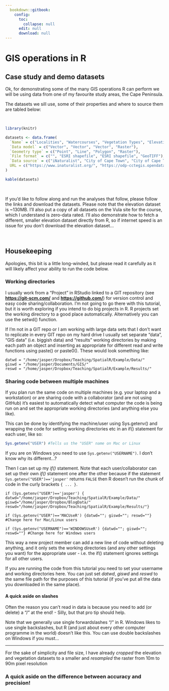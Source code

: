 ```yaml
---
  bookdown::gitbook:
    config:
      toc:
        collapse: null
      edit: null
      download: null
---
```


# GIS operations in R

## Case study and demo datasets
Ok, for demonstrating some of the many GIS operations R can perform we will be using data from one of my favourite study areas, the Cape Peninsula.

The datasets we sill use, some of their properties and where to source them are tabled below:

<br>

```r
library(knitr) 

datasets <- data.frame(
  `Name` = c("Localities", "Watercourses", "Vegetation Types", "Elevation"),
  `Data model` = c("Vector", "Vector", "Vector", "Raster"),
  `Geometry type` = c("Point", "Line", "Polygon", "Raster"),
  `File format` = c("", "ESRI shapefile", "ESRI shapefile", "GeoTIFF"),
  `Data source` = c("iNaturalist", "City of Cape Town", "City of Cape Town", "City of Cape Town"),
  URL = c("https://www.inaturalist.org/", "https://odp-cctegis.opendata.arcgis.com/datasets/open-watercourse", "https://odp-cctegis.opendata.arcgis.com/datasets/indigenous-vegetation-current-extent", "https://odp-cctegis.opendata.arcgis.com/datasets/digital-elevation-model-10m-grid-general-binary-ascii")
)

kable(datasets)
```

<br>

If you'd like to follow along and run the analyses that follow, please follow the links and download the datasets. Please note that the elevation dataset is ~130MB. I'll also put a copy of all datasets on the Vula site for the course, which I understand is zero-data rated. I'll also demonstrate how to fetch a different, smaller elevation dataset directly from R, so if internet speed is an issue for you don't download the elevation dataset...

<br>

## Housekeeping

Apologies, this bit is a little long-winded, but please read it carefully as it will likely affect your ability to run the code below.

### Working directories
I usually work from a "Project" in RStudio linked to a GIT repository (see **<https://git-scm.com/>** and **<https://github.com/>**) for version control and easy code sharing/collaboration. I'm not going to go there with this tutorial, but it is worth exploring if you intend to do big projects in R. R projects set the working directory to a good place automatically. Alternatively you can use the setwd() function.

If I'm not in a GIT repo or I am working with large data sets that I don't want to replicate in every GIT repo on my hard drive I usually set separate "data", "GIS data" (i.e. biggish data) and "results" working directories by making each path an object and inserting as appropriate for different read and write functions using paste() or paste0(). These would look something like: 

```
datwd = "/home/jasper/Dropbox/Teaching/SpatialR/Example/Data/"
giswd = "/home/jasper/Documents/GIS/"   
reswd = "/home/jasper/Dropbox/Teaching/SpatialR/Example/Results/"
```

### Sharing code between multiple machines
If you plan run the same code on multiple machines (e.g. your laptop and a workstation) or are sharing code with a collaborator (and are not using GitHub) it's easiest to automatically detect what computer the code is being run on and set the appropriate working directories (and anything else you like).

This can be done by identifying the machine/user using Sys.getenv() and wrapping the code for setting working directories etc in an if() statement for each user, like so:


```r
Sys.getenv("USER") #Tells us the "USER" name on Mac or Linux
```

If you are on Windows you need to use `Sys.getenv("USERNAME")`. I don't know why its different...? 

Then I can set up my *if()* statement. Note that each user/collaborator can set up their own *if()* statement one after the other because if the statement `Sys.getenv("USER")=='jasper'` returns `FALSE` then R doesn't run the chunk of code in the curly brackets `{ ... }`.

```
if (Sys.getenv("USER")=='jasper') {
datwd="/home/jasper/Dropbox/Teaching/SpatialR/Example/Data/"
giswd="/home/jasper/Dropbox/BlogData/"
reswd="/home/jasper/Dropbox/Teaching/SpatialR/Example/Results/"}

if (Sys.getenv("USER")=='MACUseR') {datwd=""; giswd=""; reswd=""} #Change here for Mac/Linux users

if (Sys.getenv("USERNAME")=='WINDOWSUseR') {datwd=""; giswd=""; reswd=""} #Change here for Windows users
```

This way a new project member can add a new line of code without deleting anything, and it only sets the working directories (and any other settings you want) for the appropriate user - i.e. the if() statement ignores settings for all other users.

If you are running the code from this tutorial you need to set your username and working directories here. You can just set *datwd*, *giswd* and *reswd* to the same file path for the purposes of this tutorial (if you've put all the data you downloaded in the same place).

#### A quick aside on slashes
Often the reason you can't read in data is because you need to add (or delete) a "/" at the end! - Silly, but that pro tip should help.

Note that we generally use single forwardslashes "/" in R. Windows likes to use single backslashes, but R (and just about every other computer programme in the world) doesn't like this. You can use double backslashes on Windows if you must...



___
For the sake of simplicity and file size, I have already _cropped_ the elevation and vegetation datasets to a smaller and _resampled_ the raster from 10m to 90m pixel resolution

### A quick aside on the difference between accuracy and precision! {.unlisted .unnumbered}

